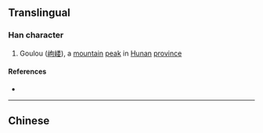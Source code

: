 {{character info/new}}
{{also|嶁}}
==Translingual==

===Han character===
{{Han char|rn=46|rad=山|as=09|sn=12|four=|canj=UFDV|ids=⿰山娄}}

# Goulou ([[岣嵝]]), a [[mountain]] [[peak]] in [[Hunan]] [[province]]

====References====
* {{Han ref|kx=0316.381|hdz=10789.020|uh=5D5D|ud=23901}}

----

==Chinese==
{{zh-see|嶁}}